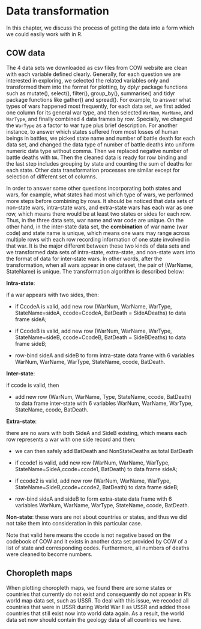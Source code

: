 # Data transformation

In this chapter, we discuss the process of getting the data into a form which we could easily work with in R.


## COW data

The 4 data sets we downloaded as csv files from COW website are clean with each variable defined clearly. Generally, for each question we are interested in exploring, we selected the related variables only and transformed them into the format for plotting, by dplyr package functions such as mutate(), select(), filter(), group_by(), summarise() and tidyr package functions like gather() and spread(). For example, to answer what types of wars happened most frequently, for each data set, we first added one column for its general war type, and then selected `WarNum`, `WarName`, and `WarType`, and finally combined 4 data frames by row. Specially, we changed the `WarType` as a factor  to war type plus brief description. For another instance, to answer which states suffered from most losses of human beings in battles, we picked state name and number of battle death for each data set, and changed the data type of number of battle deaths into uniform numeric data type without comma. Then we replaced negative number of battle deaths with `NA`. Then the cleaned data is ready for row binding and the last step includes grouping by state and counting the sum of deaths for each state. Other data transformation processes are similar except for selection of different set of columns.

In order to answer some other questions incorporating both states and wars, for example, what states had most which type of wars, we performed more steps before combining by rows. It should be noticed that data sets of non-state wars, intra-state wars, and extra-state wars has each war as one row, which means there would be at least two states or sides for each row. Thus, in the three data sets, war name and war code are unique. On the other hand, in the inter-state data set, the **combination** of war name (war code) and state name is unique, which means one wars may range across multiple rows with each row recording information of one state involved in that war. It is the major different between these two kinds of data sets and we transformed data sets of intra-state, extra-state, and non-state wars into the format of data for inter-state wars. In other words, after the transformation, when all wars appear in one dataset, the pair of (WarName, StateName) is unique. The transformation algorithm is described below:

**Intra-state**: 

if a war appears with two sides, then:  

  * if CcodeA is valid, add new row (WarNum, WarName, WarType, StateName=sideA, ccode=CcodeA, BatDeath = SideADeaths) to data frame sideA;
  
  * if CcodeB is valid, add new row (WarNum, WarName, WarType, StateName=sideB, ccode=CcodeB, BatDeath = SideBDeaths) to data frame sideB;
  
  * row-bind sideA and sideB to form intra-state data frame with 6 variables WarNum, WarName, WarType, StateName, ccode, BatDeath.

**Inter-state**: 

if ccode is valid, then

  * add new row (WarNum, WarName, Type, StateName, ccode, BatDeath) to data frame inter-state with 6 variables WarNum, WarName, WarType, StateName, ccode, BatDeath.
  
  
**Extra-state**:

there are no wars with both SideA and SideB existing, which means each row represents a war with one side record and then:

  * we can then safely add BatDeath and NonStateDeaths as total BatDeath
  
  * if ccode1 is valid, add new row (WarNum, WarName, WarType, StateName=SideA,ccode=ccode1, BatDeath) to data frame sideA;
  
  * if ccode2 is valid, add new row (WarNum, WarName, WarType, StateName=SideB,ccode=ccode2, BatDeath) to data frame sideB;
  
  * row-bind sideA and sideB to form extra-state data frame with 6 variables WarNum, WarName, WarType, StateName, ccode, BatDeath.
  

**Non-state**: these wars are not about countries or states, and thus we did not take them into consideration in this particular case.  


Note that valid here means the ccode is not negative based on the codebook of COW and it exists in another data set provided by COW of a list of state and corresponding codes. Furthermore, all numbers of deaths were cleaned to become numbers.

## Choropleth maps

When plotting choropleth maps, we found there are some states or countries that currently do not exist and consequently do not appear in R's world map data set, such as USSR. To deal with this issue, we recoded all countries that were in USSR during World War II as USSR and added those countries that still exist now into world data again. As a result, the world data set now should contain the geology data of all countries we have. 

